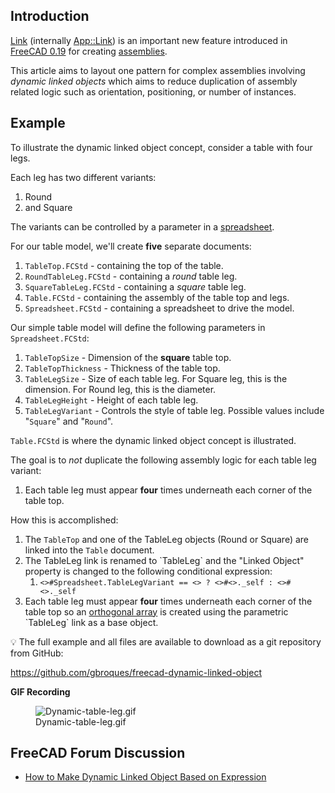 ==Introduction==
[[Std Link| Link]] (internally [[App Link|App::Link]]) is an important new feature introduced in [[Release_notes_0.19|FreeCAD 0.19]] for creating [[Assembly|assemblies]].

This article aims to layout one pattern for complex assemblies involving ''dynamic linked objects'' which aims to reduce duplication of assembly related logic such as orientation, positioning, or number of instances.

==Example==
To illustrate the dynamic linked object concept, consider a table with four legs.

Each leg has two different variants:

# Round
# and Square

The variants can be controlled by a parameter in a [[Spreadsheet|spreadsheet]].

For our table model, we'll create '''five''' separate documents:

# <code>TableTop.FCStd</code> - containing the top of the table.
# <code>RoundTableLeg.FCStd</code> - containing a ''round'' table leg.
# <code>SquareTableLeg.FCStd</code> - containing a ''square'' table leg.
# <code>Table.FCStd</code> - containing the assembly of the table top and legs.
# <code>Spreadsheet.FCStd</code> - containing a spreadsheet to drive the model.

Our simple table model will define the following parameters in <code>Spreadsheet.FCStd</code>:

# <code>TableTopSize</code> - Dimension of the '''square''' table top.
# <code>TableTopThickness</code> - Thickness of the table top.
# <code>TableLegSize</code> - Size of each table leg. For Square leg, this is the dimension. For Round leg, this is the diameter.
# <code>TableLegHeight</code> - Height of each table leg.
# <code>TableLegVariant</code> - Controls the style of table leg. Possible values include "<code>Square</code>" and "<code>Round</code>".

<code>Table.FCStd</code> is where the dynamic linked object concept is illustrated.

The goal is to ''not'' duplicate the following assembly logic for each table leg variant:
# Each table leg must appear '''four''' times underneath each corner of the table top.

How this is accomplished:
# The <code>TableTop</code> and one of the TableLeg objects (Round or Square) are linked into the <code>Table</code> document.
# The TableLeg link is renamed to `TableLeg` and the "Linked Object" property is changed to the following conditional expression:
## <code><<Spreadsheet>>#Spreadsheet.TableLegVariant == <<Square>> ? <<SquareTableLeg>>#<<SquareTableLeg>>._self : <<RoundTableLeg>>#<<RoundTableLeg>>._self</code>
# Each table leg must appear '''four''' times underneath each corner of the table top so an [[Draft_OrthoArray|orthogonal array]] is created using the parametric `TableLeg` link as a base object.

💡 The full example and all files are available to download as a git repository from GitHub:

https://github.com/gbroques/freecad-dynamic-linked-object

'''GIF Recording'''

[[File:Dynamic-table-leg.gif]]

==FreeCAD Forum Discussion==
* [https://forum.freecad.org/viewtopic.php?f=8&t=57242 How to Make Dynamic Linked Object Based on Expression]